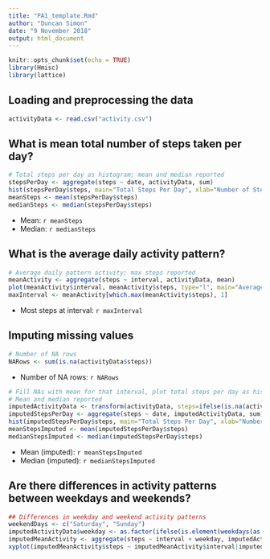 ---
title: "PA1_template.Rmd"
author: "Duncan Simon"
date: "9 November 2018"
output: html_document
---

```{r setup, include=FALSE}
knitr::opts_chunk$set(echo = TRUE)
library(Hmisc)
library(lattice)
```

## Loading and preprocessing the data

```{r}
activityData <- read.csv("activity.csv")
```

## What is mean total number of steps taken per day?
```{r}
# Total steps per day as histogram; mean and median reported
stepsPerDay <- aggregate(steps ~ date, activityData, sum)
hist(stepsPerDay$steps, main="Total Steps Per Day", xlab="Number of Steps")
meanSteps <- mean(stepsPerDay$steps)
medianSteps <- median(stepsPerDay$steps)
```
* Mean: `r meanSteps`
* Median: `r medianSteps`

## What is the average daily activity pattern?
```{r}
# Average daily pattern activity; max steps reported
meanActivity <- aggregate(steps ~ interval, activityData, mean)
plot(meanActivity$interval, meanActivity$steps, type="l", main="Average number of steps per time interval", ylab="Mean Steps", xlab="Interval (Minutes)")
maxInterval <- meanActivity[which.max(meanActivity$steps), 1]
```
* Most steps at interval: `r maxInterval`

## Imputing missing values
```{r}
# Number of NA rows
NARows <- sum(is.na(activityData$steps))
```
* Number of NA rows: `r NARows`

```{r}
# Fill NAs with mean for that interval, plot total steps per day as histogram
# Mean and median reported
imputedActivityData <- transform(activityData, steps=ifelse(is.na(activityData$steps), meanActivity$steps[match(activityData$interval, meanActivity$interval)], activityData$steps))
imputedStepsPerDay <- aggregate(steps ~ date, imputedActivityData, sum)
hist(imputedStepsPerDay$steps, main="Total Steps Per Day", xlab="Number of Steps")
meanStepsImputed <- mean(imputedStepsPerDay$steps)
medianStepsImputed <- median(imputedStepsPerDay$steps)
```
* Mean (imputed): `r meanStepsImputed`
* Median (imputed): `r medianStepsImputed`

## Are there differences in activity patterns between weekdays and weekends?
```{r}
## Differences in weekday and weekend activity patterns
weekendDays <- c("Saturday", "Sunday")
imputedActivityData$weekday <- as.factor(ifelse(is.element(weekdays(as.Date(imputedActivityData$date)), weekendDays), "Weekend", "Weekday"))
imputedMeanActivity <- aggregate(steps ~ interval + weekday, imputedActivityData, mean)
xyplot(imputedMeanActivity$steps ~ imputedMeanActivity$interval|imputedMeanActivity$weekday, main="Average Steps per Day Type, by Interval",xlab="Interval", ylab="Number of Steps",layout=c(1,2), type="l")
```